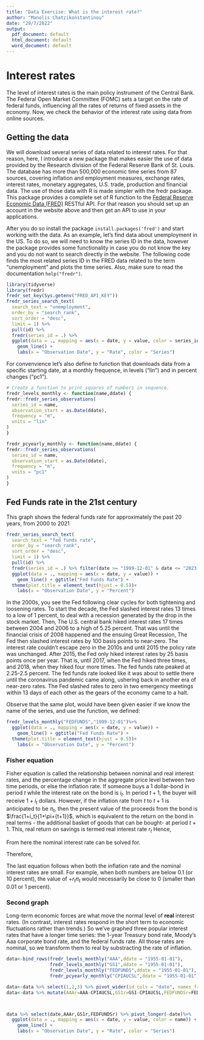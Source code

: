 ```yaml
---
title: "Data Exercise: What is the interest rate?"
author: "Manolis Chatzikonstantinou"
date: "29/7/2022"
output:
  pdf_document: default
  html_document: default
  word_document: default
---
```



# Interest rates

The level of interest rates is the main policy instrument of the Central Bank. The Federal Open Market Committee (FOMC) sets a target on the rate of federal funds, influencing all the rates of returns of fixed assets in the economy. Now, we check the behavior of the interest rate using data from online sources.

## Getting the data

We will download several series of data related to interest rates. For that reason, here, I introduce a new package  that makes easier the use of data provided by the Research division of the Federal Reserve Bank of St. Louis. The database has more than 500,000 economic time series from 87 sources, covering  inflation and employment measures, exchange rates, interest rates, monetary aggregates, U.S. trade, production and financial data.  The use of those data with R is made simpler with the fredr package. This package provides a complete set of R function to the [Federal Reserve Economic Data (FRED)](https://fred.stlouisfed.org/) RESTful API. For that reason you should set up an account in the website above and then get an API to use in your applications. 

After you do so install the package `install.packages('fred')` and start working with the data. As an example, let's find data about unemployment in the US. To do so, we will need to know the series ID in the data, however the package provides some functionality in case you do not know the key and you do not want to search directly in the website. The following code finds the most related series ID in the FRED data related to the term "unemployment" and plots the time series. Also, make sure to read the documentation `help("fredr")`.


```r
library(tidyverse)
library(fredr)
fredr_set_key(Sys.getenv("FRED_API_KEY"))
fredr_series_search_text(
  search_text = "unemployment",
  order_by = "search_rank",
  sort_order = "desc",
  limit = 1) %>%
  pull(id) %>% 
  fredr(series_id = .) %>%
  ggplot(data = ., mapping = aes(x = date, y = value, color = series_id)) +
    geom_line() +
    labs(x = "Observation Date", y = "Rate", color = "Series")

```

For convenvience let's also define to function that downloads data from a specific starting date, at a monthly frequence, in levels ("lin") and in percent changes ("pc1").
```r
# Create a function to print squares of numbers in sequence.
fredr_levels_monthly <- function(name,ddate) {
fredr::fredr_series_observations(
  series_id = name,
  observation_start = as.Date(ddate),
  frequency = "m",
  units = "lin"
)
}

fredr_pcyearly_monthly <- function(name,ddate) {
fredr::fredr_series_observations(
  series_id = name,
  observation_start = as.Date(ddate),
  frequency = "m",
  units = "pc1"
)
}
```

## Fed Funds rate in the 21st century

This graph shows the federal funds rate for approximately the past 20 years, from 2000 to 2021
```r

fredr_series_search_text(
  search_text = "fed funds rate",
  order_by = "search_rank",
  sort_order = "desc",
  limit = 1) %>%
  pull(id) %>% 
  fredr(series_id = .) %>% filter(date >= "1999-12-01" & date <= "2023-01-01") %>% 
  ggplot(data = ., mapping = aes(x = date, y = value)) +
    geom_line() + ggtitle("Fed Funds Rate") + 
  theme(plot.title = element_text(hjust = 0.5))+
    labs(x = "Observation Date", y = "Percent")

```

In the 2000s, you see the Fed following clear cycles for both tightening and loosening rates. To start the decade, the Fed slashed interest rates 13 times to a low of 1 percent, to deal with a recession generated by the drop in the stock market. Then, The U.S. central bank hiked interest rates 17 times between 2004 and 2006 to a high of 5.25 percent. That was until the financial crisis of 2008 happened and the ensuing Great Recession, The Fed then slashed interest rates by 100 basis points to near-zero. The interest rate couldn’t escape zero in the 2010s and until 2015 the policy rate was unchanged. After 2015, the Fed only hiked interest rates by 25 basis points once per year. That is, until 2017, when the Fed hiked three times, and 2018, when they hiked four more times. The fed funds rate peaked at 2.25-2.5 percent. The fed funds rate looked like it was about to settle there until the coronavirus pandemic came along, ushering back in another era of near-zero rates. The Fed slashed rates to zero in two emergency meetings within 13 days of each other as the gears of the economy came to a halt.

Observe that the same plot, would have been given easier if we know the name of the series, and use the function, we defined:

```r

fredr_levels_monthly("FEDFUNDS","1999-12-01")%>% 
  ggplot(data = ., mapping = aes(x = date, y = value)) +
    geom_line() + ggtitle("Fed Funds Rate") + 
  theme(plot.title = element_text(hjust = 0.5))+
    labs(x = "Observation Date", y = "Percent")

```

### Fisher equation

Fisher equation is called the relationship between nominal and real interest rates, and the percentage change in the aggregate price level between two time periods, or else the inflation rate. If someone buys a 1 dollar-bond in period $t$ while the interest rate on the bond is $i_t$. In period $t+1$, the buyer will receive $1+i_t$ dollars. However, if the inflation rate from $t$ to $t+1$ is anticipated to be  $\pi_{t}$, then the present value of the proceeds from the bond is  $\frac{1+i_t}{1+\pi+{t+1}}$, which is equivalent to the return on the bond in real terms - the additional basket of goods that can be bought- at period $t+1$. This, real return on savings is termed real interest rate $r_{t}$ Hence,

\begin{equation}
1+r_{t} = \frac{1+i_t}{1+\pi_{t}}
\end{equation}

From here the nominal interest rate can be solved for.

\begin{align}
1 + i_t &= \left (1 + r_{t} \right ) \left (1 + \pi_{t} \right ) \\
        &= 1 + r_{t} + \pi_{t} + r_{t} \pi_{t}
\end{align}

Therefore,

\begin{align}
i_t &= r_{t} + \pi_{t} + r_{t} \pi_{t} \\
    &\approx r_{t} + \pi_{t}
\end{align}

The last equation follows when both the inflation rate and the nominal interest rates are small. For example, when both numbers are below 0.1 (or 10 percent), the value of $+ r_{t} \pi_{t}$ would necessarily be close to 0 (smaller than 0.01 or 1 percent).

### Second graph


Long-term economic forces are what move the normal level of __real__ interest rates. (In contrast, interest rates respond in the short term to economic fluctuations rather than trends.) So we’ve graphed three popular interest rates that have a longer time series: the 1-year Treasury bond rate, Moody’s Aaa corporate bond rate, and the federal funds rate. All those rates are nominal, so we transform them to real by substracting the rate of inflation.



```r

data<-bind_rows(fredr_levels_monthly("AAA",ddate = "1955-01-01"),
                fredr_levels_monthly("GS1",ddate = "1955-01-01"),
                fredr_levels_monthly("FEDFUNDS",ddate = "1955-01-01"),
                fredr_pcyearly_monthly("CPIAUCSL",ddate = "1955-01-01"))

data<-data %>% select(1,2,3) %>% pivot_wider(id_cols = "date", names_from =  series_id)
data<-data %>% mutate(AAAr=AAA-CPIAUCSL,GS1r=GS1-CPIAUCSL,FEDFUNDSr=FEDFUNDS-CPIAUCSL)



data %>% select(date,AAAr,GS1r,FEDFUNDSr) %>% pivot_longer(-date)%>% 
  ggplot(data = ., mapping = aes(x = date, y = value, color = name)) +
    geom_line() +
    labs(x = "Observation Date", y = "Rate", color = "Series")

```

